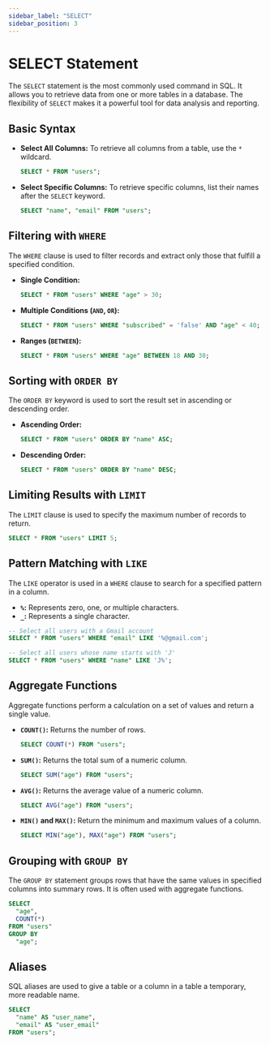 ```yaml
---
sidebar_label: "SELECT"
sidebar_position: 3
---
```


# SELECT Statement

The `SELECT` statement is the most commonly used command in SQL. It allows you to retrieve data from one or more tables in a database. The flexibility of `SELECT` makes it a powerful tool for data analysis and reporting.

## Basic Syntax

- **Select All Columns:**
  To retrieve all columns from a table, use the `*` wildcard.
  ```sql
  SELECT * FROM "users";
  ```

- **Select Specific Columns:**
  To retrieve specific columns, list their names after the `SELECT` keyword.
  ```sql
  SELECT "name", "email" FROM "users";
  ```

## Filtering with `WHERE`

The `WHERE` clause is used to filter records and extract only those that fulfill a specified condition.

- **Single Condition:**
  ```sql
  SELECT * FROM "users" WHERE "age" > 30;
  ```

- **Multiple Conditions (`AND`, `OR`):**
  ```sql
  SELECT * FROM "users" WHERE "subscribed" = 'false' AND "age" < 40;
  ```

- **Ranges (`BETWEEN`):**
  ```sql
  SELECT * FROM "users" WHERE "age" BETWEEN 18 AND 30;
  ```

## Sorting with `ORDER BY`

The `ORDER BY` keyword is used to sort the result set in ascending or descending order.

- **Ascending Order:**
  ```sql
  SELECT * FROM "users" ORDER BY "name" ASC;
  ```

- **Descending Order:**
  ```sql
  SELECT * FROM "users" ORDER BY "name" DESC;
  ```

## Limiting Results with `LIMIT`

The `LIMIT` clause is used to specify the maximum number of records to return.

```sql
SELECT * FROM "users" LIMIT 5;
```

## Pattern Matching with `LIKE`

The `LIKE` operator is used in a `WHERE` clause to search for a specified pattern in a column.

- **`%`:** Represents zero, one, or multiple characters.
- **`_`:** Represents a single character.

```sql
-- Select all users with a Gmail account
SELECT * FROM "users" WHERE "email" LIKE '%@gmail.com';

-- Select all users whose name starts with 'J'
SELECT * FROM "users" WHERE "name" LIKE 'J%';
```

## Aggregate Functions

Aggregate functions perform a calculation on a set of values and return a single value.

- **`COUNT()`:** Returns the number of rows.
  ```sql
  SELECT COUNT(*) FROM "users";
  ```

- **`SUM()`:** Returns the total sum of a numeric column.
  ```sql
  SELECT SUM("age") FROM "users";
  ```

- **`AVG()`:** Returns the average value of a numeric column.
  ```sql
  SELECT AVG("age") FROM "users";
  ```

- **`MIN()` and `MAX()`:** Return the minimum and maximum values of a column.
  ```sql
  SELECT MIN("age"), MAX("age") FROM "users";
  ```

## Grouping with `GROUP BY`

The `GROUP BY` statement groups rows that have the same values in specified columns into summary rows. It is often used with aggregate functions.

```sql
SELECT
  "age",
  COUNT(*)
FROM "users"
GROUP BY
  "age";
```

## Aliases

SQL aliases are used to give a table or a column in a table a temporary, more readable name.

```sql
SELECT
  "name" AS "user_name",
  "email" AS "user_email"
FROM "users";
```